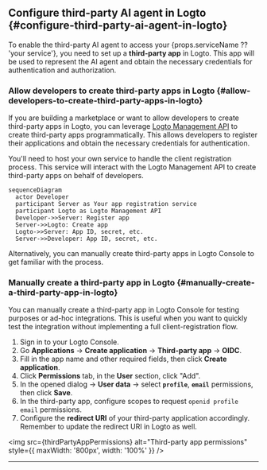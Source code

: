 
## Configure third-party AI agent in Logto \{#configure-third-party-ai-agent-in-logto}

To enable the third-party AI agent to access your {props.serviceName ?? 'your service'}, you need to set up a **third-party app** in Logto. This app will be used to represent the AI agent and obtain the necessary credentials for authentication and authorization.

### Allow developers to create third-party apps in Logto \{#allow-developers-to-create-third-party-apps-in-logto}

If you are building a marketplace or want to allow developers to create third-party apps in Logto, you can leverage [Logto Management API](/integrate-logto/interact-with-management-api) to create third-party apps programmatically. This allows developers to register their applications and obtain the necessary credentials for authentication.

You'll need to host your own service to handle the client registration process. This service will interact with the Logto Management API to create third-party apps on behalf of developers.

```mermaid
sequenceDiagram
  actor Developer
  participant Server as Your app registration service
  participant Logto as Logto Management API
  Developer->>Server: Register app
  Server->>Logto: Create app
  Logto->>Server: App ID, secret, etc.
  Server->>Developer: App ID, secret, etc.
```

Alternatively, you can manually create third-party apps in Logto Console to get familiar with the process.

### Manually create a third-party app in Logto \{#manually-create-a-third-party-app-in-logto}

You can manually create a third-party app in Logto Console for testing purposes or ad-hoc integrations. This is useful when you want to quickly test the integration without implementing a full client-registration flow.

1. Sign in to your Logto Console.
2. Go <CloudLink to="/applications">**Applications**</CloudLink> → **Create application** → **Third-party app** -> **OIDC**.
3. Fill in the app name and other required fields, then click **Create application**.
4. Click **Permissions** tab, in the **User** section, click "Add".
5. In the opened dialog -> **User data** -> select **`profile`**, **`email`** permissions, then click **Save**.
6. In the third-party app, configure scopes to request `openid profile email` permissions.
7. Configure the **redirect URI** of your third-party application accordingly. Remember to update the redirect URI in Logto as well.

<img
  src={thirdPartyAppPermissions}
  alt="Third-party app permissions"
  style={{ maxWidth: '800px', width: '100%' }}
/>

---

<QuickStartsReference />
